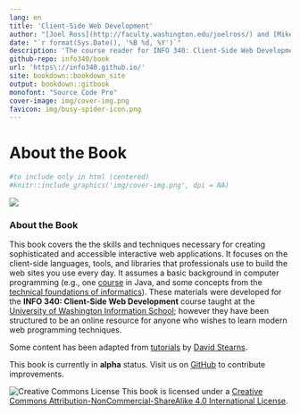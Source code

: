 ```yaml
---
lang: en
title: 'Client-Side Web Development'
author: "[Joel Ross](http://faculty.washington.edu/joelross/) and [Mike Freeman](http://mfviz.com/#/)"
date: "`r format(Sys.Date(), '%B %d, %Y')`"
description: 'The course reader for INFO 340: Client-Side Web Development.'
github-repo: info340/book
url: 'https\://info340.github.io/'
site: bookdown::bookdown_site
output: bookdown::gitbook
monofont: "Source Code Pro"
cover-image: img/cover-img.png
favicon: img/busy-spider-icon.png
---
```


# About the Book {-}

```r
#to include only in html (centered)
#knitr::include_graphics('img/cover-img.png', dpi = NA)
```

![](img/cover-img.png)


<h3>About the Book</h3>
This book covers the the skills and techniques necessary for creating sophisticated and accessible interactive web applications. It focuses on the client-side languages, tools, and libraries that professionals use to build the web sites you use every day. It assumes a basic background in computer programming (e.g., one [course](https://www.cs.washington.edu/142/) in Java, and some concepts from the [technical foundations of informatics](https://info201.github.io)). These materials were developed for the **INFO 340: Client-Side Web Development** course taught at the [University of Washington Information School](https://ischool.uw.edu/); however they have been structured to be an online resource for anyone who wishes to learn modern web programming techniques.

<!-- TODO: Include previous course offerings? -->

<!-- TODO: Include author contact info? -->
Some content has been adapted from [tutorials](https://drstearns.github.io/tutorials/) by [David Stearns](https://ischool.uw.edu/people/faculty/dlsinfo).

<p class="alert alert-warning">This book is currently in **alpha** status. Visit us on [GitHub](https://github.com/info343/book) to contribute improvements.</p>

![Creative Commons License](img/index/by-nc-sa.png)
This book is licensed under a [Creative Commons Attribution-NonCommercial-ShareAlike 4.0 International License](http://creativecommons.org/licenses/by-nc-sa/4.0/).
